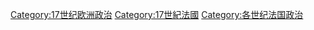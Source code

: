 [[Category:17世纪欧洲政治|Category:17世纪欧洲政治]]
[[Category:17世紀法國|Category:17世紀法國]]
[[Category:各世纪法国政治|Category:各世纪法国政治]]